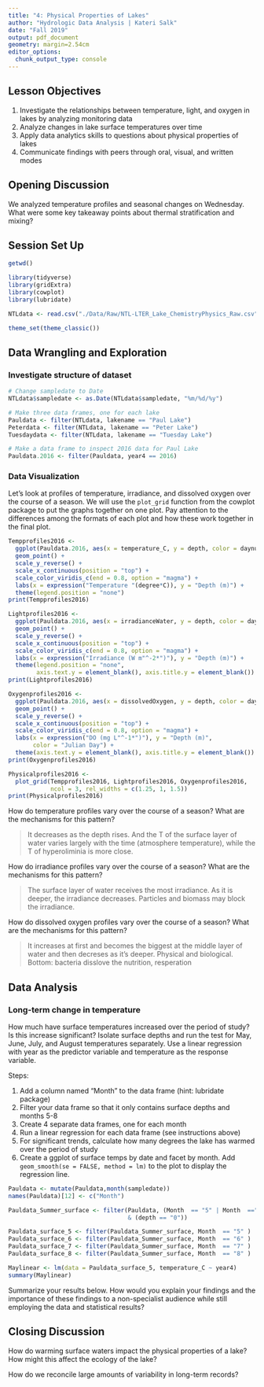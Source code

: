 ```yaml
---
title: "4: Physical Properties of Lakes"
author: "Hydrologic Data Analysis | Kateri Salk"
date: "Fall 2019"
output: pdf_document
geometry: margin=2.54cm
editor_options: 
  chunk_output_type: console
---
```


## Lesson Objectives
1. Investigate the relationships between temperature, light, and oxygen in lakes by analyzing monitoring data
2. Analyze changes in lake surface temperatures over time
3. Apply data analytics skills to questions about physical properties of lakes
4. Communicate findings with peers through oral, visual, and written modes

## Opening Discussion
We analyzed temperature profiles and seasonal changes on Wednesday. What were some key takeaway points about thermal stratification and mixing?

## Session Set Up
```r
getwd()

library(tidyverse)
library(gridExtra)
library(cowplot)
library(lubridate)

NTLdata <- read.csv("./Data/Raw/NTL-LTER_Lake_ChemistryPhysics_Raw.csv")

theme_set(theme_classic())

```

## Data Wrangling and Exploration

### Investigate structure of dataset

```r
# Change sampledate to Date
NTLdata$sampledate <- as.Date(NTLdata$sampledate, "%m/%d/%y")

# Make three data frames, one for each lake
Pauldata <- filter(NTLdata, lakename == "Paul Lake")
Peterdata <- filter(NTLdata, lakename == "Peter Lake")
Tuesdaydata <- filter(NTLdata, lakename == "Tuesday Lake")

# Make a data frame to inspect 2016 data for Paul Lake
Pauldata.2016 <- filter(Pauldata, year4 == 2016)

```

### Data Visualization

Let's look at profiles of temperature, irradiance, and dissolved oxygen over the course of a season. We will use the `plot_grid` function from the cowplot package to put the graphs together on one plot. Pay attention to the differences among the formats of each plot and how these work together in the final plot. 

```r
Tempprofiles2016 <- 
  ggplot(Pauldata.2016, aes(x = temperature_C, y = depth, color = daynum)) +
  geom_point() +
  scale_y_reverse() +
  scale_x_continuous(position = "top") +
  scale_color_viridis_c(end = 0.8, option = "magma") +
  labs(x = expression("Temperature "(degree*C)), y = "Depth (m)") +
  theme(legend.position = "none")
print(Tempprofiles2016)

Lightprofiles2016 <- 
  ggplot(Pauldata.2016, aes(x = irradianceWater, y = depth, color = daynum)) +
  geom_point() +
  scale_y_reverse() +
  scale_x_continuous(position = "top") +
  scale_color_viridis_c(end = 0.8, option = "magma") +
  labs(x = expression("Irradiance (W m"^-2*")"), y = "Depth (m)") +
  theme(legend.position = "none", 
        axis.text.y = element_blank(), axis.title.y = element_blank())
print(Lightprofiles2016)

Oxygenprofiles2016 <- 
  ggplot(Pauldata.2016, aes(x = dissolvedOxygen, y = depth, color = daynum)) +
  geom_point() +
  scale_y_reverse() +
  scale_x_continuous(position = "top") +
  scale_color_viridis_c(end = 0.8, option = "magma") +
  labs(x = expression("DO (mg L"^-1*")"), y = "Depth (m)", 
       color = "Julian Day") +
  theme(axis.text.y = element_blank(), axis.title.y = element_blank())
print(Oxygenprofiles2016)

Physicalprofiles2016 <- 
  plot_grid(Tempprofiles2016, Lightprofiles2016, Oxygenprofiles2016, 
            ncol = 3, rel_widths = c(1.25, 1, 1.5))
print(Physicalprofiles2016)

```

How do temperature profiles vary over the course of a season? What are the mechanisms for this pattern?

> It decreases as the depth rises. And the T of the surface layer of water varies largely with the time (atmosphere temperature), while the T of hyperoliminia is more close.

How do irradiance profiles vary over the course of a season? What are the mechanisms for this pattern?

> The surface layer of water receives the most irradiance. As it is deeper, the irradiance decreases. Particles and biomass may block the irradiance.

How do dissolved oxygen profiles vary over the course of a season? What are the mechanisms for this pattern?

> It increases at first and becomes the biggest at the middle layer of water and then decreses as it's deeper. Physical and biological.
Bottom: bacteria disslove the nutrition, resperation

## Data Analysis

### Long-term change in temperature
How much have surface temperatures increased over the period of study? Is this increase significant? Isolate surface depths and run the test for May, June, July, and August temperatures separately. Use a linear regression with year as the predictor variable and temperature as the response variable.

Steps: 

1. Add a column named "Month" to the data frame (hint: lubridate package)
2. Filter your data frame so that it only contains surface depths and months 5-8
3. Create 4 separate data frames, one for each month
4. Run a linear regression for each data frame (see instructions above)
5. For significant trends, calculate how many degrees the lake has warmed over the period of study
5. Create a ggplot of surface temps by date and facet by month. Add `geom_smooth(se = FALSE, method = lm)` to the plot to display the regression line.

```r
Pauldata <- mutate(Pauldata,month(sampledate))
names(Pauldata)[12] <- c("Month")

Pauldata_Summer_surface <- filter(Pauldata, (Month  == "5" | Month  =="6" | Month  =="7" | Month  =="8") 
                                  & (depth == "0"))

Pauldata_surface_5 <- filter(Pauldata_Summer_surface, Month  == "5" )
Pauldata_surface_6 <- filter(Pauldata_Summer_surface, Month  == "6" )
Pauldata_surface_7 <- filter(Pauldata_Summer_surface, Month  == "7" )
Pauldata_surface_8 <- filter(Pauldata_Summer_surface, Month  == "8" )

Maylinear <- lm(data = Pauldata_surface_5, temperature_C ~ year4) 
summary(Maylinear)

```

Summarize your results below. How would you explain your findings and the importance of these findings to a non-specialist audience while still employing the data and statistical results?

>

## Closing Discussion
How do warming surface waters impact the physical properties of a lake? How might this affect the ecology of the lake?

How do we reconcile large amounts of variability in long-term records?
